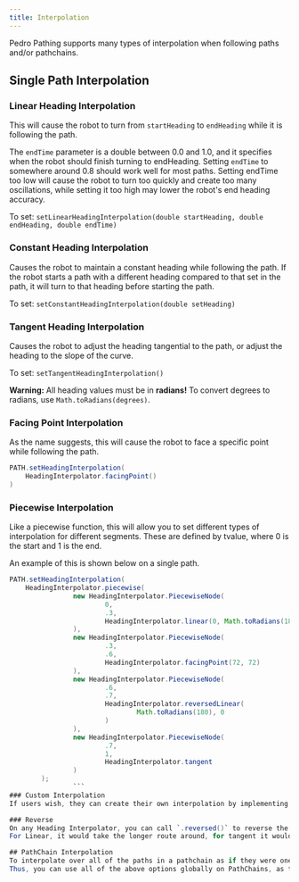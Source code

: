 ```yaml
---
title: Interpolation
---
```


Pedro Pathing supports many types of interpolation when following paths and/or pathchains.

## Single Path Interpolation
### Linear Heading Interpolation
This will cause the robot to turn from `startHeading` to `endHeading` while it is following the path. 
	
The `endTime` parameter is a double between 0.0 and 1.0, and it specifies when the robot should finish turning to endHeading. Setting `endTime` to somewhere around 0.8 should work 
well for most paths. Setting endTime too low will cause the robot to turn too quickly and create too many oscillations, while setting it too high may lower the robot's end heading accuracy. 

To set: `setLinearHeadingInterpolation(double startHeading, double endHeading, double endTime)`
	
### Constant Heading Interpolation
Causes the robot to maintain a constant heading while following the path. If the robot starts a path with a different heading compared
to that set in the path, it will turn to that heading before starting the path.

To set: `setConstantHeadingInterpolation(double setHeading)` 

### Tangent Heading Interpolation 
Causes the robot to adjust the heading tangential to the path, or adjust the heading to the slope of the
curve.

To set: `setTangentHeadingInterpolation()` 
	
**Warning:** All heading values must be in **radians!** To convert degrees to radians, use `Math.toRadians(degrees)`. 


### Facing Point Interpolation
As the name suggests, this will cause the robot to face a specific point while following the path.

```java
PATH.setHeadingInterpolation(
    HeadingInterpolator.facingPoint()
)
```
### Piecewise Interpolation
Like a piecewise function, this will allow you to set different types of interpolation for different segments.
These are defined by tvalue, where 0 is the start and 1 is the end.

An example of this is shown below on a single path.

```java
PATH.setHeadingInterpolation(
    HeadingInterpolator.piecewise(
                new HeadingInterpolator.PiecewiseNode(
                        0,
                        .3,
                        HeadingInterpolator.linear(0, Math.toRadians(180))
                ),
                new HeadingInterpolator.PiecewiseNode(
                        .3,
                        .6,
                        HeadingInterpolator.facingPoint(72, 72)
                ),
                new HeadingInterpolator.PiecewiseNode(
                        .6,
                        .7,
                        HeadingInterpolator.reversedLinear(
                                Math.toRadians(180), 0
                        )
                ),
                new HeadingInterpolator.PiecewiseNode(
                        .7,
                        1,
                        HeadingInterpolator.tangent
                )
        );
                ```
### Custom Interpolation
If users wish, they can create their own interpolation by implementing the `HeadingInterpolator` interface and the interpolate method.

### Reverse
On any Heading Interpolator, you can call `.reversed()` to reverse the direction of the interpolation.  
For Linear, it would take the longer route around, for tangent it would drive backwards along the tangent, and for facingPoint it would face directly away from the point.

## PathChain Interpolation
To interpolate over all of the paths in a pathchain as if they were one connected path, users can use `.setGlobalHeadingInterpolation(HeadingInterpolator)` on the pathchain object.  
Thus, you can use all of the above options globally on PathChains, as they all implement the HeadingInterpolator interface.
